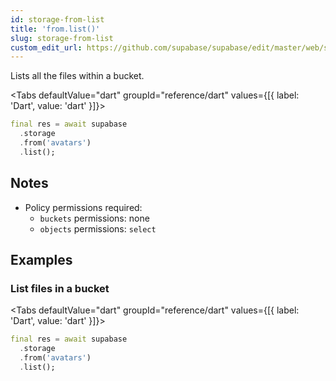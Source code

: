 ```yaml
---
id: storage-from-list
title: 'from.list()'
slug: storage-from-list
custom_edit_url: https://github.com/supabase/supabase/edit/master/web/spec/dart.yml
---
```



Lists all the files within a bucket.

<Tabs
  defaultValue="dart"
  groupId="reference/dart"
  values={[{ label: 'Dart', value: 'dart' }]}>

<TabItem value="dart">

```dart
final res = await supabase
  .storage
  .from('avatars')
  .list();
```

</TabItem>

</Tabs>

## Notes

- Policy permissions required:
  - `buckets` permissions: none
  - `objects` permissions: `select`

## Examples

### List files in a bucket

<Tabs
  defaultValue="dart"
  groupId="reference/dart"
  values={[{ label: 'Dart', value: 'dart' }]}>

<TabItem value="dart">

```dart
final res = await supabase
  .storage
  .from('avatars')
  .list();
```

</TabItem>

</Tabs>

